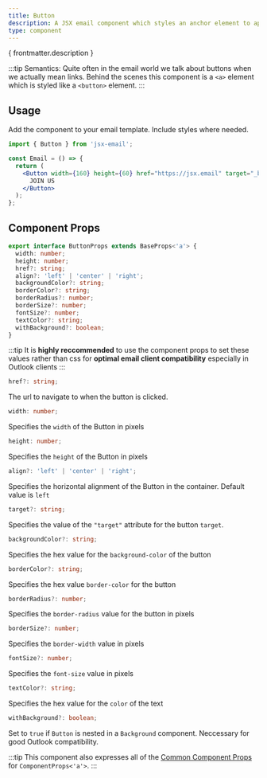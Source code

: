 ```yaml
---
title: Button
description: A JSX email component which styles an anchor element to appear as a button
type: component
---
```


<p>{ frontmatter.description }</p>

:::tip
Semantics: Quite often in the email world we talk about buttons when we actually mean links. Behind the scenes this component is a `<a>` element which is styled like a `<button>` element.
:::

<Install type={frontmatter.type}/>

## Usage

Add the component to your email template. Include styles where needed.

```jsx
import { Button } from 'jsx-email';

const Email = () => {
  return (
    <Button width={160} height={60} href="https://jsx.email" target="_blank">
      JOIN US
    </Button>
  );
};
```

## Component Props

```ts
export interface ButtonProps extends BaseProps<'a'> {
  width: number;
  height: number;
  href?: string;
  align?: 'left' | 'center' | 'right';
  backgroundColor?: string;
  borderColor?: string;
  borderRadius?: number;
  borderSize?: number;
  fontSize?: number;
  textColor?: string;
  withBackground?: boolean;
}
```
:::tip
It is **highly reccommended** to use the component props to set these values rather than css for **optimal email client compatibility** especially in Outlook clients
:::
```ts
href?: string;
```

The url to navigate to when the button is clicked.

```ts
width: number;
```
Specifies the `width` of the Button in pixels
```ts
height: number;
```
Specifies the `height` of the Button in pixels
```ts
align?: 'left' | 'center' | 'right';
```
Specifies the horizontal alignment of the Button in the container. Default value is `left`
```ts
target?: string;
```

Specifies the value of the `"target"` attribute for the button `target`.

```ts
backgroundColor?: string;
```
Specifies the hex value for the `background-color` of the button
```ts
borderColor?: string;
```
Specifies the hex value `border-color` for the button
```ts
borderRadius?: number;
```
Specifies the `border-radius` value for the button in pixels
```ts
borderSize?: number;
```
Specifies the `border-width` value in pixels
```ts
fontSize?: number;
```
Specifies the `font-size` value in pixels
```ts
textColor?: string;
```
Specifies the hex value for the `color` of the text
```ts
withBackground?: boolean;
```
Set to `true` if `Button` is nested in a `Background` component. Neccessary for good Outlook compatibility.

:::tip
This component also expresses all of the [Common Component Props](https://react.dev/reference/react-dom/components/common) for `ComponentProps<'a'>`.
:::
